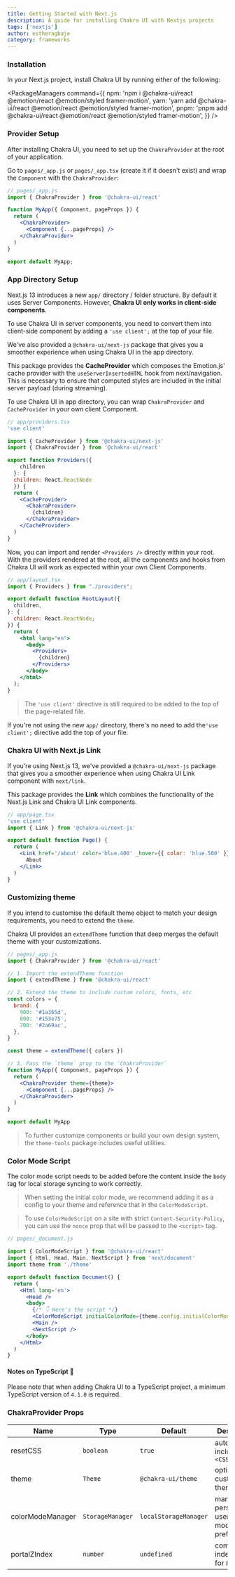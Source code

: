 ```yaml
---
title: Getting Started with Next.js
description: A guide for installing Chakra UI with Nextjs projects
tags: ['nextjs']
author: estheragbaje
category: frameworks
---
```


<VideoPlayer url='https://www.youtube.com/watch?v=wI2vqXsjsIo' />

### Installation

In your Next.js project, install Chakra UI by running either of the following:

<PackageManagers
  command={{
    npm: 'npm i @chakra-ui/react @emotion/react @emotion/styled framer-motion',
    yarn: 'yarn add @chakra-ui/react @emotion/react @emotion/styled framer-motion',
    pnpm: 'pnpm add @chakra-ui/react @emotion/react @emotion/styled framer-motion',
  }}
/>

### Provider Setup

After installing Chakra UI, you need to set up the `ChakraProvider` at the root
of your application.

Go to `pages/_app.js` or `pages/_app.tsx` (create it if it doesn't exist) and
wrap the `Component` with the `ChakraProvider`:

```jsx live=false
// pages/_app.js
import { ChakraProvider } from '@chakra-ui/react'

function MyApp({ Component, pageProps }) {
  return (
    <ChakraProvider>
      <Component {...pageProps} />
    </ChakraProvider>
  )
}

export default MyApp;
```

### App Directory Setup

Next.js 13 introduces a new `app/` directory / folder structure. By default it
uses Server Components. However, **Chakra UI only works in client-side
components**.

To use Chakra UI in server components, you need to convert them into client-side
component by adding a `'use client';` at the top of your file.

We've also provided a `@chakra-ui/next-js` package that gives you a smoother
experience when using Chakra UI in the app directory.

This package provides the **CacheProvider** which composes the Emotion.js' cache
provider with the `useServerInsertedHTML` hook from next/navigation. This is
necessary to ensure that computed styles are included in the initial server
payload (during streaming).

To use Chakra UI in app directory, you can wrap `ChakraProvider` and `CacheProvider` in your own client Component.

```jsx live=false
// app/providers.tsx
'use client'

import { CacheProvider } from '@chakra-ui/next-js'
import { ChakraProvider } from '@chakra-ui/react'

export function Providers({ 
    children 
  }: { 
  children: React.ReactNode 
  }) {
  return (
    <CacheProvider>
      <ChakraProvider>
        {children}
      </ChakraProvider>
    </CacheProvider>
  )
}
```

Now, you can import and render `<Providers />` directly within your root. With the providers rendered at the root, all the components and hooks from Chakra UI will work as expected within your own Client Components.

```jsx live=false
// app/layout.tsx
import { Providers } from "./providers";

export default function RootLayout({
  children,
}: {
  children: React.ReactNode;
}) {
  return (
    <html lang="en">
      <body>
        <Providers>
          {children}
        </Providers>
      </body>
    </html>
  );
}
```

> The `'use client'` directive is still required to be added to the top of the
> page-related file.

If you're not using the new `app/` directory, there's no need to add
the`'use client';` directive add the top of your file.

### Chakra UI with Next.js Link

If you're using Next.js 13, we've provided a `@chakra-ui/next-js` package that
gives you a smoother experience when using Chakra UI Link component with
`next/link`.

This package provides the **Link** which combines the functionality of the
Next.js Link and Chakra UI Link components.

```jsx live=false
// app/page.tsx
'use client'
import { Link } from '@chakra-ui/next-js'

export default function Page() {
  return (
    <Link href='/about' color='blue.400' _hover={{ color: 'blue.500' }}>
      About
    </Link>
  )
}
```

### Customizing theme

If you intend to customise the default theme object to match your design
requirements, you need to extend the `theme`.

Chakra UI provides an `extendTheme` function that deep merges the default theme
with your customizations.

```jsx live=false
// pages/_app.js
import { ChakraProvider } from '@chakra-ui/react'

// 1. Import the extendTheme function
import { extendTheme } from '@chakra-ui/react'

// 2. Extend the theme to include custom colors, fonts, etc
const colors = {
  brand: {
    900: '#1a365d',
    800: '#153e75',
    700: '#2a69ac',
  },
}

const theme = extendTheme({ colors })

// 3. Pass the `theme` prop to the `ChakraProvider`
function MyApp({ Component, pageProps }) {
  return (
    <ChakraProvider theme={theme}>
      <Component {...pageProps} />
    </ChakraProvider>
  )
}

export default MyApp
```

> To further customize components or build your own design system, the
> `theme-tools` package includes useful utilities.

### Color Mode Script

The color mode script needs to be added before the content inside the `body` tag
for local storage syncing to work correctly.

> When setting the initial color mode, we recommend adding it as a config to
> your theme and reference that in the `ColorModeScript`.

> To use `ColorModeScript` on a site with strict `Content-Security-Policy`, you
> can use the `nonce` prop that will be passed to the `<script>` tag.

```jsx live=false ln={14}
// pages/_document.js

import { ColorModeScript } from '@chakra-ui/react'
import { Html, Head, Main, NextScript } from 'next/document'
import theme from './theme'

export default function Document() {
  return (
    <Html lang='en'>
      <Head />
      <body>
        {/* 👇 Here's the script */}
        <ColorModeScript initialColorMode={theme.config.initialColorMode} />
        <Main />
        <NextScript />
      </body>
    </Html>
  )
}
```

#### Notes on TypeScript 🚨

Please note that when adding Chakra UI to a TypeScript project, a minimum
TypeScript version of `4.1.0` is required.

### ChakraProvider Props

| Name             | Type             | Default               | Description                                         |
| ---------------- | ---------------- | --------------------- | --------------------------------------------------- |
| resetCSS         | `boolean`        | `true`                | automatically includes `<CSSReset />`               |
| theme            | `Theme`          | `@chakra-ui/theme`    | optional custom theme                               |
| colorModeManager | `StorageManager` | `localStorageManager` | manager to persist a users color mode preference in |
| portalZIndex     | `number`         | `undefined`           | common z-index to use for `Portal`                  |
